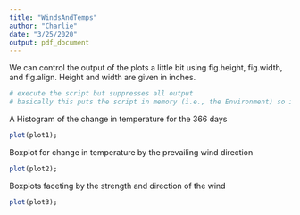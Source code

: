 ```yaml
---
title: "WindsAndTemps"
author: "Charlie"
date: "3/25/2020"
output: pdf_document
---
```


We can control the output of the plots a little bit using fig.height, fig.width, and fig.align.  Height and width are given in inches.

```r
# execute the script but suppresses all output
# basically this puts the script in memory (i.e., the Environment) so it can be used later
```

<!--```{r echo=FALSE,warning=FALSE, message=FALSE, results="hide", fig.show='hide',code = readLines("https://raw.githubusercontent.com/QFCatMSU/RMarkdown-Workshop-Material/master/scripts/01-WindsAndTemps.R"),  }
# Use if above does not work...
```-->

A Histogram of the change in temperature for the 366 days
<!-- need to duplicate code if you want the code printed to the document -->
```r
plot(plot1);
```

Boxplot for change in temperature by the prevailing wind direction

```r
plot(plot2);
```

Boxplots faceting by the strength and direction of the wind

```r
plot(plot3);
```